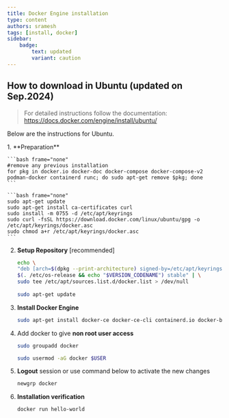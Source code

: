 ```yaml
---
title: Docker Engine installation
type: content
authors: sramesh
tags: [install, docker]
sidebar:
    badge:
        text: updated
        variant: caution
---
```


## How to download in Ubuntu (updated on Sep.2024)

> For detailed instructions follow the documentation: https://docs.docker.com/engine/install/ubuntu/

Below are the instructions for Ubuntu. 

<Steps>
1. **Preparation**

    ```bash frame="none"
    #remove any previous installation
    for pkg in docker.io docker-doc docker-compose docker-compose-v2 podman-docker containerd runc; do sudo apt-get remove $pkg; done
    ``` 

    ```bash frame="none"
    sudo apt-get update
    sudo apt-get install ca-certificates curl
    sudo install -m 0755 -d /etc/apt/keyrings
    sudo curl -fsSL https://download.docker.com/linux/ubuntu/gpg -o /etc/apt/keyrings/docker.asc
    sudo chmod a+r /etc/apt/keyrings/docker.asc
    ```

2. **Setup Repository** [recommended]

    ```bash frame="none"
    echo \
    "deb [arch=$(dpkg --print-architecture) signed-by=/etc/apt/keyrings/docker.asc] https://download.docker.com/linux/ubuntu \
    $(. /etc/os-release && echo "$VERSION_CODENAME") stable" | \
    sudo tee /etc/apt/sources.list.d/docker.list > /dev/null
        
    sudo apt-get update
    ```

3. **Install Docker Engine**

    ```bash frame="none"
    sudo apt-get install docker-ce docker-ce-cli containerd.io docker-buildx-plugin docker-compose-plugin
    ```

4. Add docker to give **non root user access**

    ```bash frame="none"
    sudo groupadd docker

    sudo usermod -aG docker $USER
    ```

5. **Logout** session or use command below to activate the new changes

    ```bash frame="none"
    newgrp docker
    ```

6. **Installation verification**

    ```bash frame="none"
    docker run hello-world
    ```

</Steps>
